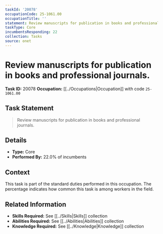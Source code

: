```yaml
---
taskId: '20078'
occupationCode: 25-1061.00
occupationTitle: ''
statement: Review manuscripts for publication in books and professional journals.
taskType: Core
incumbentsResponding: 22
collection: Tasks
source: onet
---
```

# Review manuscripts for publication in books and professional journals.

**Task ID:** 20078
**Occupation:** [[../Occupations|Occupation]] with code `25-1061.00`

## Task Statement

> Review manuscripts for publication in books and professional journals.

## Details

- **Type:** Core
- **Performed By:** 22.0% of incumbents

## Context

This task is part of the standard duties performed in this occupation. The percentage indicates how common this task is among workers in the field.

## Related Information

- **Skills Required:** See [[../Skills|Skills]] collection
- **Abilities Required:** See [[../Abilities|Abilities]] collection
- **Knowledge Required:** See [[../Knowledge|Knowledge]] collection
